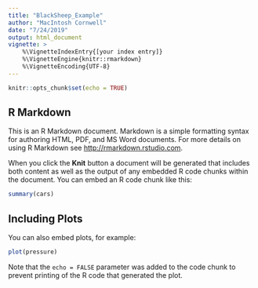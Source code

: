 ```yaml
---
title: "BlackSheep_Example"
author: "MacIntosh Cornwell"
date: "7/24/2019"
output: html_document
vignette: >
    %\VignetteIndexEntry{[your index entry]}
    %\VignetteEngine{knitr::rmarkdown}
    %\VignetteEncoding{UTF-8}
---
```


```r
knitr::opts_chunk$set(echo = TRUE)
```

## R Markdown

This is an R Markdown document. Markdown is a simple formatting syntax for 
authoring HTML, PDF, and MS Word documents. For more details on using R Markdown
see <http://rmarkdown.rstudio.com>.

When you click the **Knit** button a document will be generated that includes 
both content as well as the output of any embedded R code chunks within the 
document. You can embed an R code chunk like this:

```r
summary(cars)
```

## Including Plots

You can also embed plots, for example:

```r
plot(pressure)
```

Note that the `echo = FALSE` parameter was added to the code chunk to prevent 
printing of the R code that generated the plot.
